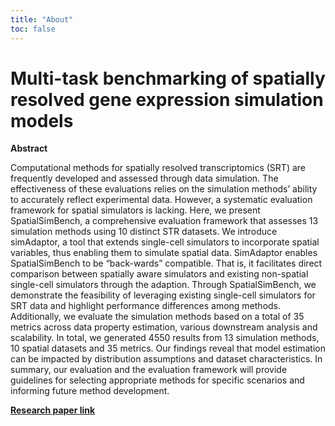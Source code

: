 ---
title: "About"
toc: false
---




# Multi-task benchmarking of spatially resolved gene expression simulation models

**Abstract**

Computational methods for spatially resolved transcriptomics (SRT) are frequently developed and assessed through data simulation. The effectiveness of these evaluations relies on the simulation methods’ ability to accurately reflect experimental data. However, a systematic evaluation framework for spatial simulators is lacking. Here, we present SpatialSimBench, a comprehensive evaluation framework that assesses 13 simulation methods using 10 distinct STR datasets. We introduce simAdaptor, a tool that extends single-cell simulators to incorporate spatial variables, thus enabling them to simulate spatial data. SimAdaptor enables SpatialSimBench to be “back-wards” compatible. That is, it facilitates direct comparison between spatially aware simulators and existing non-spatial single-cell simulators through the adaption. Through SpatialSimBench, we demonstrate the feasibility of leveraging existing single-cell simulators for SRT data and highlight performance differences among methods. Additionally, we evaluate the simulation methods based on a total of 35 metrics across data property estimation, various downstream analysis and scalability. In total, we generated 4550 results from 13 simulation methods, 10 spatial datasets and 35 metrics. Our findings reveal that model estimation can be impacted by distribution assumptions and dataset characteristics. In summary, our evaluation and the evaluation framework will provide guidelines for selecting appropriate methods for specific scenarios and informing future method development.

[**Research paper link**](https://www.biorxiv.org/content/10.1101/2024.05.29.596418v1)


